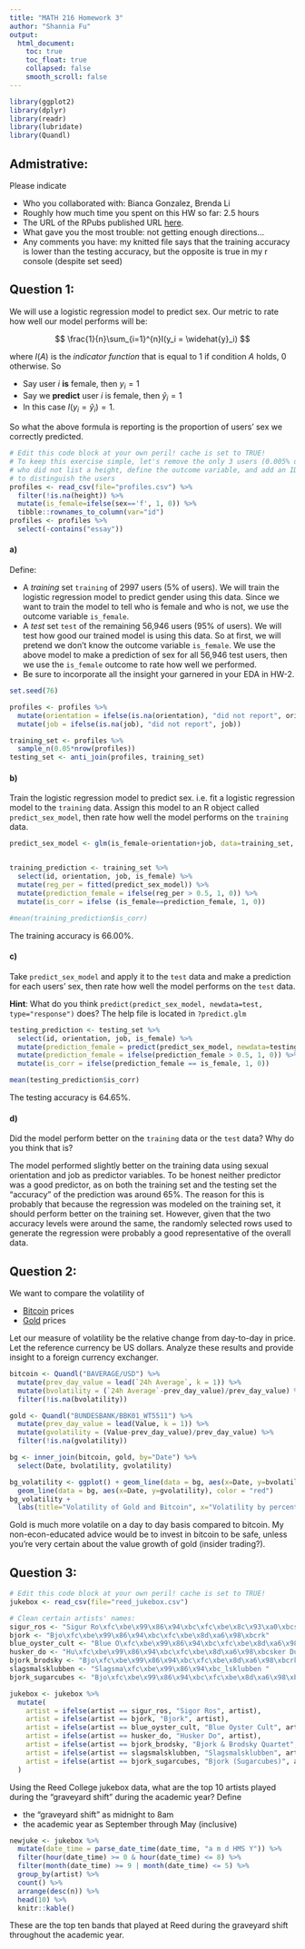 ```yaml
---
title: "MATH 216 Homework 3"
author: "Shannia Fu"
output:
  html_document:
    toc: true
    toc_float: true
    collapsed: false
    smooth_scroll: false
---
```


```r
library(ggplot2)
library(dplyr)
library(readr)
library(lubridate)
library(Quandl)
```



## Admistrative:

Please indicate

* Who you collaborated with: Bianca Gonzalez, Brenda Li
* Roughly how much time you spent on this HW so far: 2.5 hours
* The URL of the RPubs published URL [here](http://rpubs.com/shannia/hw3).
* What gave you the most trouble: not getting enough directions...
* Any comments you have: my knitted file says that the training accuracy is lower than the testing accuracy, but the opposite is true in my r console (despite set seed)




## Question 1:

We will use a logistic regression model to predict sex. Our metric to rate how well our
model performs will be:

$$
\frac{1}{n}\sum_{i=1}^{n}I(y_i = \widehat{y}_i)
$$

where $I(A)$ is the *indicator function* that is equal to 1 if condition $A$
holds, 0 otherwise. So

* Say user $i$ **is** female, then $y_i=1$
* Say we **predict** user $i$ is female, then $\widehat{y}_i=1$
* In this case $I(y_i =\widehat{y}_i)=1$. 

So what the above formula is reporting is the proportion of users' sex we
correctly predicted.

```r
# Edit this code block at your own peril! cache is set to TRUE!
# To keep this exercise simple, let's remove the only 3 users (0.005% of users)
# who did not list a height, define the outcome variable, and add an ID variable
# to distinguish the users
profiles <- read_csv(file="profiles.csv") %>% 
  filter(!is.na(height)) %>% 
  mutate(is_female=ifelse(sex=='f', 1, 0)) %>% 
  tibble::rownames_to_column(var="id")
profiles <- profiles %>% 
  select(-contains("essay"))
```



#### a)

Define:

* A *training* set `training` of 2997 users (5% of users). We will train the 
logistic regression model to predict gender using this data. Since we want to 
train the model to tell who is female and who is not, we use the outcome
variable `is_female`.
* A *test* set `test` of the remaining 56,946 users (95% of users). We will test
how good our trained model is using this data. So at first, we will pretend we
don't know the outcome variable `is_female`. We use the above model to make a
prediction of sex for all 56,946 test users, then we use the `is_female` outcome
to rate how well we performed.
* Be sure to incorporate all the insight your garnered in your EDA in HW-2.

```r
set.seed(76)

profiles <- profiles %>% 
  mutate(orientation = ifelse(is.na(orientation), "did not report", orientation)) %>% 
  mutate(job = ifelse(is.na(job), "did not report", job))

training_set <- profiles %>% 
  sample_n(0.05*nrow(profiles))
testing_set <- anti_join(profiles, training_set)

```



#### b)

Train the logistic regression model to predict sex. i.e. fit a logistic
regression model to the `training` data. Assign this model to an R object called
`predict_sex_model`, then rate how well the model performs on the `training` data.

```r


predict_sex_model <- glm(is_female~orientation+job, data=training_set, family="binomial")


training_prediction <- training_set %>% 
  select(id, orientation, job, is_female) %>% 
  mutate(reg_per = fitted(predict_sex_model)) %>% 
  mutate(prediction_female = ifelse(reg_per > 0.5, 1, 0)) %>% 
  mutate(is_corr = ifelse (is_female==prediction_female, 1, 0))

#mean(training_prediction$is_corr)

```

The training accuracy is 66.00%.

#### c)

Take `predict_sex_model` and apply it to the `test` data and make a prediction 
for each users' sex, then rate how well the model performs on the `test` data.

**Hint**: What do you think `predict(predict_sex_model, newdata=test,
type="response")` does? The help file is located in `?predict.glm`

```r
testing_prediction <- testing_set %>% 
  select(id, orientation, job, is_female) %>% 
  mutate(prediction_female = predict(predict_sex_model, newdata=testing_set, type="response")) %>% 
  mutate(prediction_female = ifelse(prediction_female > 0.5, 1, 0)) %>% 
  mutate(is_corr = ifelse(prediction_female == is_female, 1, 0))

mean(testing_prediction$is_corr)

```

The testing accuracy is 64.65%.

#### d)

Did the model perform better on the `training` data or the `test` data? Why
do you think that is?

The model performed slightly better on the training data using sexual orientation and job as predictor variables. To be honest neither predictor was a good predictor, as on both the training set and the testing set the "accuracy" of the prediction was around 65%.
The reason for this is probably that because the regression was modeled on the training set, it should perform better on the training set. However, given that the two accuracy levels were around the same, the randomly selected rows used to generate the regression were probably a good representative of the overall data.


## Question 2:

We want to compare the volatility of 

* [Bitcoin](https://www.quandl.com/data/BAVERAGE/USD) prices
* [Gold](https://www.quandl.com/data/BUNDESBANK/BBK01_WT5511) prices

Let our measure of volatility be the relative change from day-to-day in price. 
Let the reference currency be US dollars. Analyze these results and provide
insight to a foreign currency exchanger.

```r

bitcoin <- Quandl("BAVERAGE/USD") %>% 
  mutate(prev_day_value = lead(`24h Average`, k = 1)) %>% 
  mutate(bvolatility = (`24h Average`-prev_day_value)/prev_day_value) %>% 
  filter(!is.na(bvolatility))

gold <- Quandl("BUNDESBANK/BBK01_WT5511") %>%  
  mutate(prev_day_value = lead(Value, k = 1)) %>% 
  mutate(gvolatility = (Value-prev_day_value)/prev_day_value) %>% 
  filter(!is.na(gvolatility))

bg <- inner_join(bitcoin, gold, by="Date") %>% 
  select(Date, bvolatility, gvolatility)

bg_volatility <- ggplot() + geom_line(data = bg, aes(x=Date, y=bvolatility), color = "blue") +
  geom_line(data = bg, aes(x=Date, y=gvolatility), color = "red")
bg_volatility +
  labs(title="Volatility of Gold and Bitcoin", x="Volatility by percentage", y="Date by Year")

```


Gold is much more volatile on a day to day basis compared to bitcoin. My non-econ-educated advice would be to invest in bitcoin to be safe, unless you're very certain about the value growth of gold (insider trading?).


## Question 3:

```r
# Edit this code block at your own peril! cache is set to TRUE!
jukebox <- read_csv(file="reed_jukebox.csv")

# Clean certain artists' names:
sigur_ros <- "Sigur Ro\xfc\xbe\x99\x86\x94\xbc\xfc\xbe\x8c\x93\xa0\xbcs"
bjork <- "Bjo\xfc\xbe\x99\x86\x94\xbc\xfc\xbe\x8d\xa6\x98\xbcrk"
blue_oyster_cult <- "Blue O\xfc\xbe\x99\x86\x94\xbc\xfc\xbe\x8d\xa6\x98\xbcyster Cult"
husker_do <- "Hu\xfc\xbe\x99\x86\x94\xbc\xfc\xbe\x8d\xa6\x98\xbcsker Du\xfc\xbe\x99\x86\x94\xbc\xfc\xbe\x8d\xa6\x98\xbc"
bjork_brodsky <- "Bjo\xfc\xbe\x99\x86\x94\xbc\xfc\xbe\x8d\xa6\x98\xbcrk & Brodsky Quartet"
slagsmalsklubben <- "Slagsma\xfc\xbe\x99\x86\x94\xbc_lsklubben "
bjork_sugarcubes <- "Bjo\xfc\xbe\x99\x86\x94\xbc\xfc\xbe\x8d\xa6\x98\xbcrk (Sugarcubes)"

jukebox <- jukebox %>%
  mutate(
    artist = ifelse(artist == sigur_ros, "Sigor Ros", artist),
    artist = ifelse(artist == bjork, "Bjork", artist),
    artist = ifelse(artist == blue_oyster_cult, "Blue Oyster Cult", artist),
    artist = ifelse(artist == husker_do, "Husker Do", artist),
    artist = ifelse(artist == bjork_brodsky, "Bjork & Brodsky Quartet", artist),
    artist = ifelse(artist == slagsmalsklubben, "Slagsmalsklubben", artist),
    artist = ifelse(artist == bjork_sugarcubes, "Bjork (Sugarcubes)", artist)
  )
```


Using the Reed College jukebox data, what are the top 10 artists played during
the "graveyard shift" during the academic year? Define

* the "graveyard shift" as midnight to 8am
* the academic year as September through May (inclusive)

```r

newjuke <- jukebox %>% 
  mutate(date_time = parse_date_time(date_time, "a m d HMS Y")) %>% 
  filter(hour(date_time) >= 0 & hour(date_time) <= 8) %>% 
  filter(month(date_time) >= 9 | month(date_time) <= 5) %>% 
  group_by(artist) %>% 
  count() %>% 
  arrange(desc(n)) %>% 
  head(10) %>% 
  knitr::kable()

```

These are the top ten bands that played at Reed during the graveyard shift throughout the academic year.


